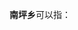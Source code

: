 '''南坪乡'''可以指：
{{PRC admin/disambig|42/28/02/202/000|51/17/22/217/000|62/08/25/217/000}}
{{disambig|cat=三字中国乡名消歧义}}